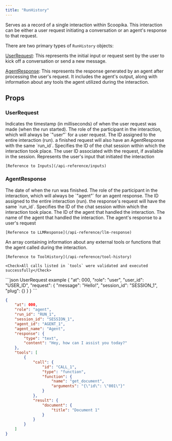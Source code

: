 ```yaml
---
title: "RunHistory"
---
```


Serves as a record of a single interaction within Scoopika. This interaction can be either a user request initiating a conversation or an agent's response to that request.

There are two primary types of `RunHistory` objects:

[UserRequest](#userrequest): This represents the initial input or request sent by the user to kick off a conversation or send a new message.

[AgentResponse](#agentresponse): This represents the response generated by an agent after processing the user's request. It includes the agent's output, along with information about any tools the agent utilized during the interaction.

## Props

### UserRequest

<ResponseField name="at" type="number">
	Indicates the timestamp (in milliseconds) of when the user request was made (when the run started).
</ResponseField>

<ResponseField name="role" type='string, always "user"'>
	The role of the participant in the interaction, which will always be `"user"` for a user request.
</ResponseField>

<ResponseField name="run_id" type='string'>
	The ID assigned to the entire interaction (run). a finished request will also have an AgentResponse with the same `run_id`.
</ResponseField>

<ResponseField name="session_id" type='string'>
	Specifies the ID of the chat session within which the interaction took place.
</ResponseField>

<ResponseField name="user_id" type='string | undefined'>
	The user ID associated with the request, if available in the session. 
</ResponseField>

<ResponseField name="request" type='Inputs'>
	Represents the user's input that initiated the interaction

	[Reference to Inputs](/api-reference/inputs)
</ResponseField>

### AgentResponse

<ResponseField name="at" type="number">
	The date of when the run was finished.
</ResponseField>

<ResponseField name="role" type='string, always "agent"'>
	The role of the participant in the interaction, which will always be `"agent"` for an agent response.
</ResponseField>

<ResponseField name="run_id" type='string'>
	The ID assigned to the entire interaction (run). the response's request will have the same `run_id`.
</ResponseField>

<ResponseField name="session_id" type='string'>
	Specifies the ID of the chat session within which the interaction took place.
</ResponseField>

<ResponseField name="agent_id" type='string'>
	The ID of the agent that handled the interaction.
</ResponseField>

<ResponseField name="agent_name" type='string'>
	The name of the agent that handled the interaction.
</ResponseField>

<ResponseField name="response" type='LLMResponse'>
	The agent's response to a user's request

	[Reference to LLMResponse](/api-reference/llm-response)
</ResponseField>

<ResponseField name="tools" type='ToolHistory[]'>
	An array containing information about any external tools or functions that the agent called during the interaction.

	[Reference to ToolHistory](/api-reference/tool-history)

	<Check>All calls listed in `tools` were validated and executed successfully</Check>
</ResponseField>

<ResponseExample>
```json UserRequest example
{
	"at": 000,
	"role": "user",
	"user_id": "USER_ID",
	"request": {
		"message": "Hello!",
		"session_id": "SESSION_1",
		"plug": {}
	}
}
```

```json AgentResponse example
{
	"at": 000,
	"role": "agent",
	"run_id": "RUN_1",
	"session_id": "SESSION_1",
	"agent_id": "AGENT_1",
	"agent_name": "Agent",
	"response": {
		"type": "text",
		"content": "Hey, how can I assist you today?"
	},
	"tools": [
		{
			"call": {
				"id": "CALL_1",
				"type": "function",
				"function": {
					"name": "get_document",
					"arguments": "{\"id\": \"001\"}"
				}
			},
			"result": {
				"document": {
					"title": "Document 1"
				}
			}
		}
	]
}
```
</ResponseExample>
